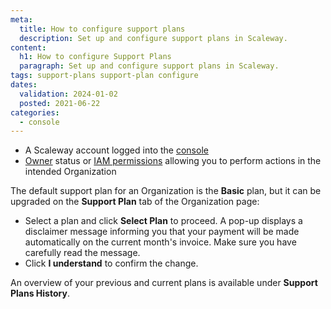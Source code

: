 ```yaml
---
meta:
  title: How to configure support plans
  description: Set up and configure support plans in Scaleway.
content:
  h1: How to configure Support Plans
  paragraph: Set up and configure support plans in Scaleway.
tags: support-plans support-plan configure
dates:
  validation: 2024-01-02
  posted: 2021-06-22
categories:
  - console
---
```


<Macro id="requirements" />

- A Scaleway account logged into the [console](https://console.scaleway.com/)
- [Owner](/identity-and-access-management/iam/concepts/#owner) status or [IAM permissions](/identity-and-access-management/iam/concepts/#permission) allowing you to perform actions in the intended Organization

The default support plan for an Organization is the **Basic** plan, but it can be upgraded on the **Support Plan** tab of the Organization page:

<Lightbox src="scaleway-support-plans-overview.webp" alt="" />

- Select a plan and click **Select Plan** to proceed. A pop-up displays a disclaimer message informing you that your payment will be made automatically on the current month's invoice. Make sure you have carefully read the message.
- Click **I understand** to confirm the change.

<Lightbox src="scaleway-support-plan-confirmation.webp" alt="" />

An overview of your previous and current plans is available under **Support Plans History**.

<Lightbox src="scaleway-support-history.webp" alt="" />
